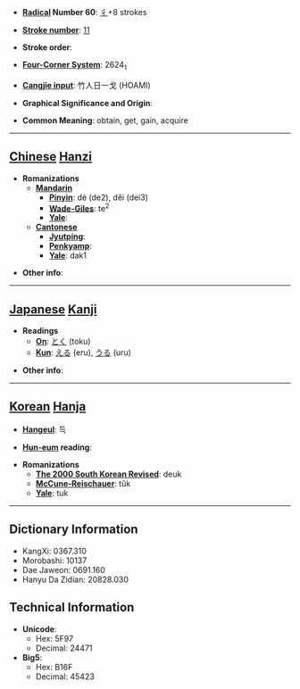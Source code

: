 * '''[[Wiktionary:Chinese radical index| Radical]] Number 60''': [[Wiktionary:Chinese radical index 彳|彳]]+8 strokes

* '''[[Wiktionary:Chinese total strokes index|Stroke number]]''': [[Wiktionary:Chinese total strokes index 11|11]]

* '''Stroke order''': 

* '''[[Wiktionary:Chinese four corner index|Four-Corner System]]''': 2624<sub>1</sub>

* '''[[Wiktionary:Chinese Cangjie index|Cangjie input]]''': 竹人日一戈 (HOAMI)

* '''Graphical Significance and Origin''': 

* '''Common Meaning''': obtain, get, gain, acquire

----

== [[Chinese]] [[Hanzi]] ==

* '''Romanizations'''
** '''[[Mandarin]]'''
*** '''[[Pinyin]]''': dé (de2), děi (dei3)
*** '''[[Wade-Giles]]''': te<sup>2</sup>
*** '''[[Yale]]''': 
** '''[[Cantonese]]'''
*** '''[[Jyutping]]''':
*** '''[[Penkyamp]]''': 
*** '''[[Yale]]''': dak1

* '''Other info''': 

----

== [[Japanese]] [[Kanji]] ==

* '''Readings'''
** '''[[On]]''': [[とく]] (toku)
** '''[[Kun]]''': [[える]] (eru), [[うる]] (uru)

* '''Other info''':  

----

== [[Korean]] [[Hanja]] ==

* '''[[Hangeul]]''': 득

* '''[[Hun-eum]] reading''': 

* '''Romanizations'''
** '''[[The 2000 South Korean Revised Romanization|The 2000 South Korean Revised]]''': deuk
** '''[[McCune-Reischauer]]''': tŭk
** '''[[Yale]]''': tuk

----

== Dictionary Information ==

* KangXi: 0367.310
* Morobashi: 10137
* Dae Jaweon: 0691.160
* Hanyu Da Zidian: 20828.030

== Technical Information ==

* '''Unicode''':
** Hex: 5F97
** Decimal: 24471
* '''Big5''':
** Hex: B16F
** Decimal: 45423